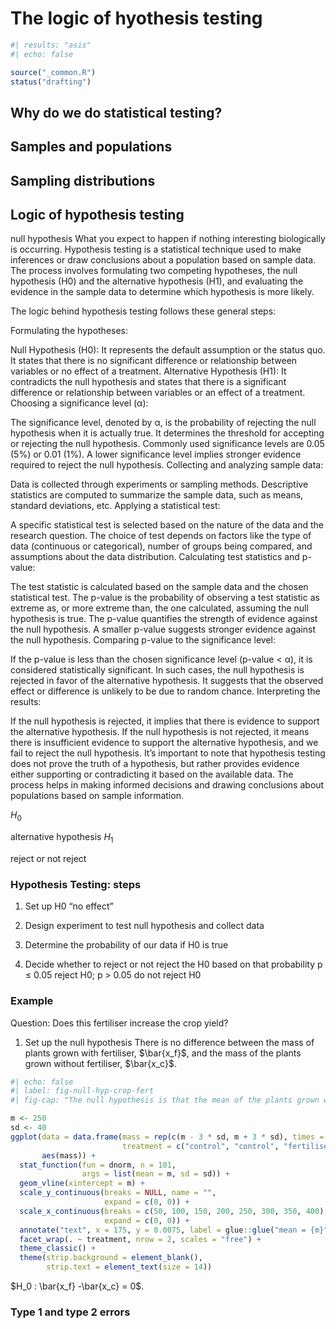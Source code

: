 # The logic of hyothesis testing
```r
#| results: "asis"
#| echo: false

source("_common.R")
status("drafting")
```

## Why do we do statistical testing?


## Samples and populations


## Sampling distributions


## Logic of hypothesis testing

null hypothesis What you expect to happen if nothing
interesting biologically is occurring.
Hypothesis testing is a statistical technique used to make inferences or draw conclusions about a population based on sample data. The process involves formulating two competing hypotheses, the null hypothesis (H0) and the alternative hypothesis (H1), and evaluating the evidence in the sample data to determine which hypothesis is more likely.

The logic behind hypothesis testing follows these general steps:

Formulating the hypotheses:

Null Hypothesis (H0): It represents the default assumption or the status quo. It states that there is no significant difference or relationship between variables or no effect of a treatment.
Alternative Hypothesis (H1): It contradicts the null hypothesis and states that there is a significant difference or relationship between variables or an effect of a treatment.
Choosing a significance level (α):

The significance level, denoted by α, is the probability of rejecting the null hypothesis when it is actually true. It determines the threshold for accepting or rejecting the null hypothesis.
Commonly used significance levels are 0.05 (5%) or 0.01 (1%). A lower significance level implies stronger evidence required to reject the null hypothesis.
Collecting and analyzing sample data:

Data is collected through experiments or sampling methods.
Descriptive statistics are computed to summarize the sample data, such as means, standard deviations, etc.
Applying a statistical test:

A specific statistical test is selected based on the nature of the data and the research question.
The choice of test depends on factors like the type of data (continuous or categorical), number of groups being compared, and assumptions about the data distribution.
Calculating test statistics and p-value:

The test statistic is calculated based on the sample data and the chosen statistical test.
The p-value is the probability of observing a test statistic as extreme as, or more extreme than, the one calculated, assuming the null hypothesis is true.
The p-value quantifies the strength of evidence against the null hypothesis. A smaller p-value suggests stronger evidence against the null hypothesis.
Comparing p-value to the significance level:

If the p-value is less than the chosen significance level (p-value < α), it is considered statistically significant.
In such cases, the null hypothesis is rejected in favor of the alternative hypothesis. It suggests that the observed effect or difference is unlikely to be due to random chance.
Interpreting the results:

If the null hypothesis is rejected, it implies that there is evidence to support the alternative hypothesis.
If the null hypothesis is not rejected, it means there is insufficient evidence to support the alternative hypothesis, and we fail to reject the null hypothesis.
It's important to note that hypothesis testing does not prove the truth of a hypothesis, but rather provides evidence either supporting or contradicting it based on the available data. The process helps in making informed decisions and drawing conclusions about populations based on sample information.

$H_0$

alternative hypothesis $H_1$

reject or not reject


### Hypothesis Testing: steps

1.  Set up H0 “no effect”

2.  Design experiment to test null hypothesis and collect data

3.  Determine the probability of our data if H0 is true

4.  Decide whether to reject or not reject the H0 based on that probability p ≤ 0.05 reject H0; p > 0.05 do not reject H0


### Example

Question: Does this fertiliser increase the crop yield?

1.  Set up the null hypothesis
    There is no difference between the mass of plants grown with fertiliser, $\bar{x_f}$, and the mass of the plants grown without fertiliser, $\bar{x_c}$.


```r
#| echo: false
#| label: fig-null-hyp-crop-fert
#| fig-cap: "The null hypothesis is that the mean of the plants grown with fertiliser is the same as those grown without fertiliser (the control)."

m <- 250
sd <- 40
ggplot(data = data.frame(mass = rep(c(m - 3 * sd, m + 3 * sd), times = 2),
                         treatment = c("control", "control", "fertiliser", "fertiliser")),
       aes(mass)) +
  stat_function(fun = dnorm, n = 101, 
                args = list(mean = m, sd = sd)) +
  geom_vline(xintercept = m) +
  scale_y_continuous(breaks = NULL, name = "",
                     expand = c(0, 0)) +
  scale_x_continuous(breaks = c(50, 100, 150, 200, 250, 300, 350, 400),
                     expand = c(0, 0)) + 
  annotate("text", x = 175, y = 0.0075, label = glue::glue("mean = {m}")) +
  facet_wrap(. ~ treatment, nrow = 2, scales = "free") +
  theme_classic() +
  theme(strip.background = element_blank(),
        strip.text = element_text(size = 14))
```


$H_0 : \bar{x_f} -\bar{x_c} = 0$.


### Type 1 and type 2 errors